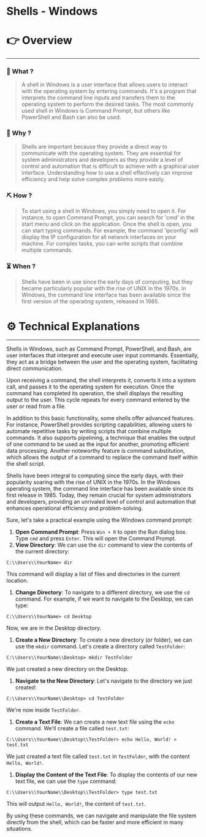 # Shells - Windows


# 👉 Overview

---

### 👀 What ?

> A shell in Windows is a user interface that allows users to interact with the operating system by entering commands. It's a program that interprets the command line inputs and transfers them to the operating system to perform the desired tasks. The most commonly used shell in Windows is Command Prompt, but others like PowerShell and Bash can also be used.
> 

### 🧐 Why ?

> Shells are important because they provide a direct way to communicate with the operating system. They are essential for system administrators and developers as they provide a level of control and automation that is difficult to achieve with a graphical user interface. Understanding how to use a shell effectively can improve efficiency and help solve complex problems more easily.
> 

### ⛏️ How ?

> To start using a shell in Windows, you simply need to open it. For instance, to open Command Prompt, you can search for 'cmd' in the start menu and click on the application. Once the shell is open, you can start typing commands. For example, the command 'ipconfig' will display the IP configuration for all network interfaces on your machine. For complex tasks, you can write scripts that combine multiple commands.
> 

### ⏳ When ?

> Shells have been in use since the early days of computing, but they became particularly popular with the rise of UNIX in the 1970s. In Windows, the command line interface has been available since the first version of the operating system, released in 1985.
> 

# ⚙️ Technical Explanations

---

Shells in Windows, such as Command Prompt, PowerShell, and Bash, are user interfaces that interpret and execute user input commands. Essentially, they act as a bridge between the user and the operating system, facilitating direct communication.

Upon receiving a command, the shell interprets it, converts it into a system call, and passes it to the operating system for execution. Once the command has completed its operation, the shell displays the resulting output to the user. This cycle repeats for every command entered by the user or read from a file.

In addition to this basic functionality, some shells offer advanced features. For instance, PowerShell provides scripting capabilities, allowing users to automate repetitive tasks by writing scripts that combine multiple commands. It also supports pipelining, a technique that enables the output of one command to be used as the input for another, promoting efficient data processing. Another noteworthy feature is command substitution, which allows the output of a command to replace the command itself within the shell script.

Shells have been integral to computing since the early days, with their popularity soaring with the rise of UNIX in the 1970s. In the Windows operating system, the command line interface has been available since its first release in 1985. Today, they remain crucial for system administrators and developers, providing an unrivaled level of control and automation that enhances operational efficiency and problem-solving.

Sure, let's take a practical example using the Windows command prompt:

1. **Open Command Prompt**: Press `Win + R` to open the Run dialog box. Type `cmd` and press `Enter`. This will open the Command Prompt.
2. **View Directory**: We can use the `dir` command to view the contents of the current directory:

```
C:\\Users\\YourName> dir

```

This command will display a list of files and directories in the current location.

1. **Change Directory**: To navigate to a different directory, we use the `cd` command. For example, if we want to navigate to the Desktop, we can type:

```
C:\\Users\\YourName> cd Desktop

```

Now, we are in the Desktop directory.

1. **Create a New Directory**: To create a new directory (or folder), we can use the `mkdir` command. Let's create a directory called `TestFolder`:

```
C:\\Users\\YourName\\Desktop> mkdir TestFolder

```

We just created a new directory on the Desktop.

1. **Navigate to the New Directory**: Let's navigate to the directory we just created:

```
C:\\Users\\YourName\\Desktop> cd TestFolder

```

We're now inside `TestFolder`.

1. **Create a Text File**: We can create a new text file using the `echo` command. We'll create a file called `test.txt`:

```
C:\\Users\\YourName\\Desktop\\TestFolder> echo Hello, World! > test.txt

```

We just created a text file called `test.txt` in `TestFolder`, with the content `Hello, World!`.

1. **Display the Content of the Text File**: To display the contents of our new text file, we can use the `type` command:

```
C:\\Users\\YourName\\Desktop\\TestFolder> type test.txt

```

This will output `Hello, World!`, the content of `test.txt`.

By using these commands, we can navigate and manipulate the file system directly from the shell, which can be faster and more efficient in many situations.

